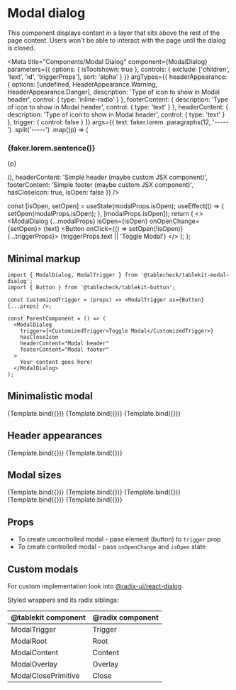 

# Modal dialog

This component displays content in a layer that sits above the rest of the page content.
Users won't be able to interact with the page until the dialog is closed.

<Meta
  title="Components/Modal Dialog"
  component={ModalDialog}
  parameters={{
    options: { isToolshown: true },
    controls: {
      exclude: ['children', 'text', 'id', 'triggerProps'],
      sort: 'alpha'
    }
  }}
  argTypes={{
    headerAppearance: {
      options: [undefined, HeaderAppearance.Warning, HeaderAppearance.Danger],
      description: 'Type of icon to show in Modal header',
      control: {
        type: 'inline-radio'
      }
    },
    footerContent: {
      description: 'Type of icon to show in Modal header',
      control: {
        type: 'text'
      }
    },
    headerContent: {
      description: 'Type of icon to show in Modal header',
      control: {
        type: 'text'
      }
    },
    trigger: {
      control: false
    }
  }}
  args={{
    text: faker.lorem
      .paragraphs(12, '-----')
      .split('-----')
      .map((p) => (
        <Fragment key={p}>
          <h3>{faker.lorem.sentence()}</h3>
          <p>{p}</p>
        </Fragment>
      )),
    headerContent: 'Simple header (maybe custom JSX component)',
    footerContent: 'Simple footer (maybe custom JSX component)',
    hasCloseIcon: true,
    isOpen: false
  }}
/>

  const [isOpen, setOpen] = useState(modalProps.isOpen);
  useEffect(() => {
    setOpen(modalProps.isOpen);
  }, [modalProps.isOpen]);
  return (
    <>
      <ModalDialog {...modalProps} isOpen={isOpen} onOpenChange={setOpen}>
        {text}
      </ModalDialog>
      <Button onClick={() => setOpen(!isOpen)} {...triggerProps}>
        {triggerProps.text || 'Toggle Modal'}
      </Button>
    </>
  );
};

## Minimal markup

```tsx static
import { ModalDialog, ModalTrigger } from '@tablecheck/tablekit-modal-dialog';
import { Button } from '@tablecheck/tablekit-button';

const CustomizedTrigger = (props) => <ModalTrigger as={Button} {...props} />;

const ParentComponent = () => (
  <ModalDialog
    trigger={<CustomizedTrigger>Toggle Modal</CustomizedTrigger>}
    hasCloseIcon
    headerContent="Modal header"
    footerContent="Modal footer"
  >
    Your content goes here!
  </ModalDialog>
);
```

## Minimalistic modal

<Canvas>
  <Story
    name="Base modal"
    args={{
      triggerProps: {
        text: 'Minimalistic settings'
      }
    }}
  >
    {Template.bind({})}
  </Story>
  <Story
    name="Base modal (without gutters)"
    args={{
      shouldHideGutters: true,
      triggerProps: {
        text: 'Without body gutters'
      }
    }}
  >
    {Template.bind({})}
  </Story>
  <Story
    name="Children only"
    args={{
      shouldHideGutters: true,
      headerContent: undefined,
      footerContent: undefined,
      triggerProps: {
        text: 'Frame only'
      }
    }}
  >
    {Template.bind({})}
  </Story>
</Canvas>

## Header appearances

<Canvas>
  <Story
    name="Header (warning)"
    args={{
      headerAppearance: HeaderAppearance.Warning,
      triggerProps: {
        text: 'Warning',
        color: ButtonColor.Warning
      }
    }}
  >
    {Template.bind({})}
  </Story>
  <Story
    name="Header (danger)"
    args={{
      headerAppearance: HeaderAppearance.Danger,
      triggerProps: {
        text: 'Danger',
        color: ButtonColor.Danger
      }
    }}
  >
    {Template.bind({})}
  </Story>
</Canvas>

## Modal sizes

<Canvas>
  <Story
    name="Small modal"
    args={{
      width: Size.Small,
      triggerProps: {
        text: 'Small'
      }
    }}
  >
    {Template.bind({})}
  </Story>
  <Story
    name="Regular modal"
    args={{
      width: Size.Regular,
      triggerProps: {
        text: 'Regular'
      }
    }}
  >
    {Template.bind({})}
  </Story>
  <Story
    name="Large modal"
    args={{
      width: Size.Large,
      triggerProps: {
        text: 'Large'
      }
    }}
  >
    {Template.bind({})}
  </Story>
  <Story
    name="XLarge modal"
    args={{
      width: Size.XLarge,
      triggerProps: {
        text: 'XLarge'
      }
    }}
  >
    {Template.bind({})}
  </Story>
  <Story
    name="Custom width"
    args={{
      width: '200px',
      triggerProps: {
        text: 'Custom width (200px)'
      }
    }}
  >
    {Template.bind({})}
  </Story>
</Canvas>

## Props

- To create uncontrolled modal - pass element (button) to `trigger` prop
- To create controlled modal - pass `onOpenChange` and `isOpen` state

<Props of={ModalDialog} sort="alpha" />

## Custom modals

For custom implementation look into [@radix-ui/react-dialog](https://radix-ui.com/primitives/docs/components/dialog)

Styled wrappers and its radix siblings:

| @tablekit component | @radix component |
| ------------------- | ---------------- |
| ModalTrigger        | Trigger          |
| ModalRoot           | Root             |
| ModalContent        | Content          |
| ModalOverlay        | Overlay          |
| ModalClosePrimitive | Close            |

